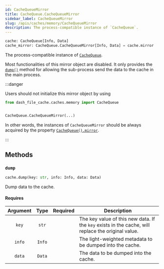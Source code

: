 ```yaml
---
id: CacheQueueMirror
title: CacheQueue.CacheQueueMirror
sidebar_label: CacheQueueMirror
slug: /apis/caches/memory/CacheQueueMirror
description: The process-compatible instance of `CacheQueue`.
---
```




<APITopBar type="class" source="caches/memory.py#L206" />

```python
cache: CacheQueue[Info, Data]
cache_mirror: CacheQueue.CacheQueueMirror[Info, Data] = cache.mirror
```

The process-compatible instance of [`CacheQueue`](./CacheQueue.mdx).

Most functionalities of this mirror object are disabled. It only provides the
[`dump()`](#-dump) method for allowing the sub-process send the data to the cache in
the main process.

:::danger

Users should not initialize this mirror object by using

```python
from dash_file_cache.caches.memory import CacheQueue


CacheQueue.CacheQueueMirror(...)
```

In other words, the instances of `CacheQueueMirror` should be always acquired by the
property [`CacheQueue().mirror`](./CacheQueue#-mirror).

:::

## Methods

### <IconObjType type="method"/> `dump`

```python
cache.dump(key: str, info: Info, data: Data)
```

Dump data to the cache.

#### Requires

| Argument |  Type  |             Required              | <center>Description</center>                                                                       |
| :------: | :----: | :-------------------------------: | -------------------------------------------------------------------------------------------------- |
|  `key`   | `str`  | <InlineIcon icon={vsiCheckIcon}/> | The key value of this new data. If the `key` exists in the cache, will replace the original value. |
|  `info`  | `Info` | <InlineIcon icon={vsiCheckIcon}/> | The light-weighted metadata to be dumped into the cache.                                           |
|  `data`  | `Data` | <InlineIcon icon={vsiCheckIcon}/> | The data to be dumped into the cache.                                                              |
